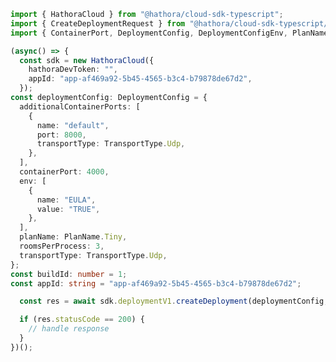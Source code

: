 ```typescript CreateDeployment.ts
import { HathoraCloud } from "@hathora/cloud-sdk-typescript";
import { CreateDeploymentRequest } from "@hathora/cloud-sdk-typescript/dist/sdk/models/operations";
import { ContainerPort, DeploymentConfig, DeploymentConfigEnv, PlanName, TransportType } from "@hathora/cloud-sdk-typescript/dist/sdk/models/shared";

(async() => {
  const sdk = new HathoraCloud({
    hathoraDevToken: "",
    appId: "app-af469a92-5b45-4565-b3c4-b79878de67d2",
  });
const deploymentConfig: DeploymentConfig = {
  additionalContainerPorts: [
    {
      name: "default",
      port: 8000,
      transportType: TransportType.Udp,
    },
  ],
  containerPort: 4000,
  env: [
    {
      name: "EULA",
      value: "TRUE",
    },
  ],
  planName: PlanName.Tiny,
  roomsPerProcess: 3,
  transportType: TransportType.Udp,
};
const buildId: number = 1;
const appId: string = "app-af469a92-5b45-4565-b3c4-b79878de67d2";

  const res = await sdk.deploymentV1.createDeployment(deploymentConfig, buildId, appId);

  if (res.statusCode == 200) {
    // handle response
  }
})();
```
